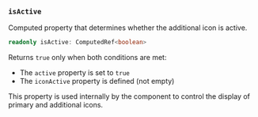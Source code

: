 ### `isActive`

Computed property that determines whether the additional icon is active.

```ts
readonly isActive: ComputedRef<boolean>
```

Returns `true` only when both conditions are met:
- The `active` property is set to `true`
- The `iconActive` property is defined (not empty)

This property is used internally by the component to control the display of primary and additional icons.
